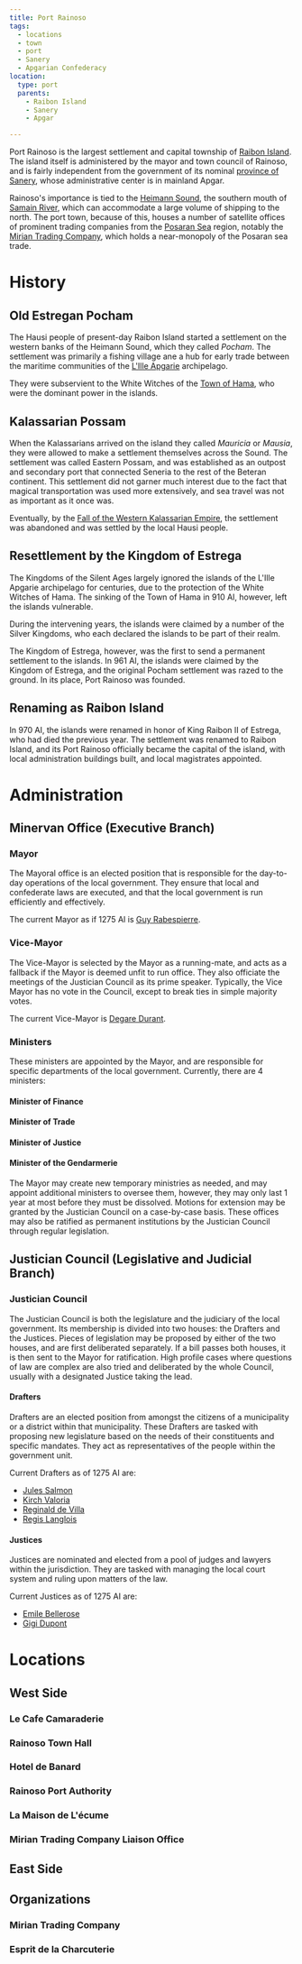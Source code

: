 ```yaml
---
title: Port Rainoso
tags:
  - locations
  - town
  - port
  - Sanery
  - Apgarian Confederacy
location:
  type: port
  parents:
    - Raibon Island
    - Sanery
    - Apgar

---
```


<Incomplete />

Port Rainoso is the largest settlement and capital township of
[Raibon Island](/world/locations/raibon-island). The island itself is administered by the
mayor and town council of Rainoso, and is fairly independent from the government
of its nominal [province of Sanery](/world/locations/sanery), whose administrative center
is in mainland Apgar.

Rainoso's importance is tied to the [Heimann Sound](/world/locations/heimann-sound), the
southern mouth of [Samain River](/world/locations/samain-river), which can accommodate a
large volume of shipping to the north. The port town, because of this, houses a
number of satellite offices of prominent trading companies from the
[Posaran Sea](/world/locations/posaran-sea) region, notably the
[Mirian Trading Company](/world/organizations/mirian-trading-company/), which
holds a near-monopoly of the Posaran sea trade.

# History

## Old Estregan Pocham

The Hausi people of present-day Raibon Island started a settlement on the
western banks of the Heimann Sound, which they called *Pocham*. The settlement
was primarily a fishing village ane a hub for early trade between the maritime
communities of the [L'Ille Apgarie](/world/locations/l-illes-apgarie) archipelago.

They were subservient to the White Witches of the [Town of Hama](/world/locations/hama),
who were the dominant power in the islands.

## Kalassarian Possam

When the Kalassarians arrived on the island they called *Mauricia* or *Mausia*,
they were allowed to make a settlement themselves across the Sound. The
settlement was called Eastern Possam, and was established as an outpost and
secondary port that connected Seneria to the rest of the Beteran continent. This
settlement did not garner much interest due to the fact that magical
transportation was used more extensively, and sea travel was not as important as
it once was.

Eventually, by the
[Fall of the Western Kalassarian Empire](/world/events/fall-of-the-western-kalassarian-empire/),
the settlement was abandoned and was settled by the local Hausi people.

## Resettlement by the Kingdom of Estrega

The Kingdoms of the Silent Ages largely ignored the islands of the L'Ille Apgarie
archipelago for centuries, due to the protection of the White Witches of Hama.
The sinking of the Town of Hama in 910 AI, however, left the islands vulnerable.

During the intervening years, the islands were claimed by a number of the Silver
Kingdoms, who each declared the islands to be part of their realm.

The Kingdom of Estrega, however, was the first to send a permanent settlement to
the islands. In 961 AI, the islands were claimed by the Kingdom of Estrega, and
the original Pocham settlement was razed to the ground. In its place, Port
Rainoso was founded.

## Renaming as Raibon Island

In 970 AI, the islands were renamed in honor of King Raibon II of Estrega, who
had died the previous year. The settlement was renamed to Raibon Island, and its
Port Rainoso officially became the capital of the island, with local
administration buildings built, and local magistrates appointed.

# Administration

## Minervan Office (Executive Branch)

### Mayor

The Mayoral office is an elected position that is responsible for the day-to-day
operations of the local government. They ensure that local and confederate laws
are executed, and that the local government is run efficiently and effectively.

The current Mayor as if 1275 AI is
[Guy Rabespierre](/world/characters/guy-rabespierre/).

### Vice-Mayor

The Vice-Mayor is selected by the Mayor as a running-mate, and acts as a
fallback if the Mayor is deemed unfit to run office. They also officiate the
meetings of the Justician Council as its prime speaker. Typically, the Vice
Mayor has no vote in the Council, except to break ties in simple majority votes.

The current Vice-Mayor is [Degare Durant](/world/characters/degare-durant/).

### Ministers

These ministers are appointed by the Mayor, and are responsible for specific
departments of the local government. Currently, there are 4 ministers:

#### Minister of Finance

#### Minister of Trade

#### Minister of Justice

#### Minister of the Gendarmerie

The Mayor may create new temporary ministries as needed, and may appoint
additional ministers to oversee them, however, they may only last 1 year at most
before they must be dissolved. Motions for extension may be granted by the
Justician Council on a case-by-case basis. These offices may also be ratified as
permanent institutions by the Justician Council through regular legislation.

## Justician Council (Legislative and Judicial Branch)

### Justician Council

The Justician Council is both the legislature and the judiciary of the local
government. Its membership is divided into two houses: the Drafters and the
Justices. Pieces of legislation may be proposed by either of the two houses, and
are first deliberated separately. If a bill passes both houses, it is then sent
to the Mayor for ratification. High profile cases where questions of law are
complex are also tried and deliberated by the whole Council, usually with a
designated Justice taking the lead.

#### Drafters

Drafters are an elected position from amongst the citizens of a municipality or
a district within that municipality. These Drafters are tasked with proposing
new legislature based on the needs of their constituents and specific mandates.
They act as representatives of the people within the government unit.

Current Drafters as of 1275 AI are:

* [Jules Salmon](/world/characters/jules-salmon/)
* [Kirch Valoria](/world/characters/kirch-valoria/)
* [Reginald de Villa](/world/characters/reginald-de-villa/)
* [Regis Langlois](/world/characters/regis-langlois/)

#### Justices

Justices are nominated and elected from a pool of judges and lawyers within the
jurisdiction. They are tasked with managing the local court system and ruling
upon matters of the law.

Current Justices as of 1275 AI are:

* [Emile Bellerose](/world/characters/emile-bellerose/)
* [Gigi Dupont](/world/characters/gigi-dupont/)

# Locations

## West Side

### Le Cafe Camaraderie

### Rainoso Town Hall

### Hotel de Banard

### Rainoso Port Authority

### La Maison de L'écume

### Mirian Trading Company Liaison Office

## East Side

## Organizations

### Mirian Trading Company

### Esprit de la Charcuterie
